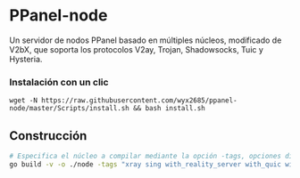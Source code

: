 # PPanel-node

Un servidor de nodos PPanel basado en múltiples núcleos, modificado de V2bX, que soporta los protocolos V2ay, Trojan, Shadowsocks, Tuic y Hysteria.

### Instalación con un clic

```
wget -N https://raw.githubusercontent.com/wyx2685/ppanel-node/master/Scripts/install.sh && bash install.sh
```

## Construcción

```bash
# Especifica el núcleo a compilar mediante la opción -tags, opciones disponibles: xray, sing
go build -v -o ./node -tags "xray sing with_reality_server with_quic with_grpc with_utls with_wireguard with_acme" -trimpath -ldflags "-s -w -buildid="
```



<Giscus />
